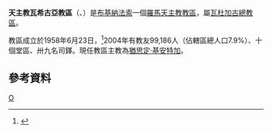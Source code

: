 {{Infobox Roman Catholic diocese
|Roman Catholic Diocese of = 天主教瓦希古亞教區
|Latin name of diocese = Dioecesis Uahiguyaensis
|image = 
|caption = 
|location = [[布基納法索|布基納法索]]
|territory =
|population = 99,186
|rite = 拉丁禮
|patron = 
|province = 瓦杜加古
|established = 1958年
|cathedral = 聖思定主教座堂
|副主教座堂 =
|leadership = 主教
|website =
|教宗 = 
|metropolitan =
|ordinary =猶思定·基安特加
|coadjutor bishop = 
|emeritus = 
}}

'''天主教瓦希古亞教區'''（{{lang-la|Dioecesis Uahiguyaensis}}、{{lang-fr|Diocèse de Ouahigouya}}）是[[布基納法索|布基納法索]]一個[[羅馬天主教|羅馬天主教]][[教區|教區]]，屬[[天主教瓦杜加古總教區|瓦杜加古總教區]]。

教區成立於1958年6月23日，<ref>{{cite journal
|journal=[[宗座公報|宗座公報]]
|publisher=梵蒂岡出版社
|date=1959年
|volume=51
|title=''Sollemne nobis''
|page=30
|url=http://www.vatican.va/archive/aas/documents/AAS%2051%20%5B1959%5D%20-%20ocr.pdf
|access-date=2013-07-02
|archive-date=2013-03-03
|archive-url=https://web.archive.org/web/20130303052712/http://www.vatican.va/archive/aas/documents/AAS%2051%20%5B1959%5D%20-%20ocr.pdf
|dead-url=no
}}</ref>2004年有教友99,186人（佔轄區總人口7.9%）、十個堂區、卅九名司鐸。現任教區主教為[[猶思定·基安特加|猶思定·基安特加]]。

==參考資料==
{{reflist}}
{{布基納法索天主教教區}}

[[Category:布基納法索天主教教區|O]]